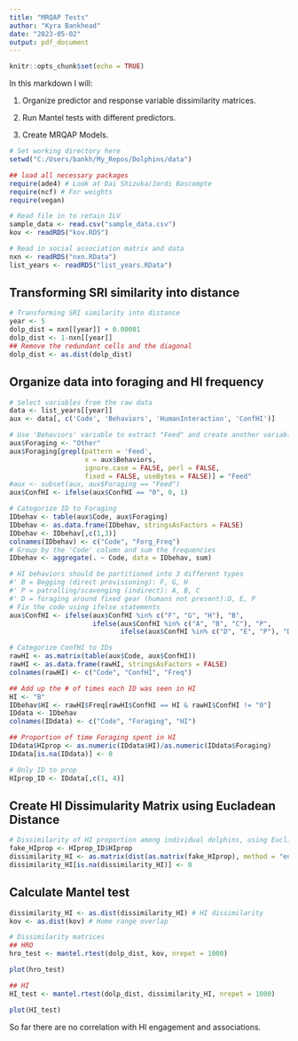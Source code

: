 ```yaml
---
title: "MRQAP Tests"
author: "Kyra Bankhead"
date: "2023-05-02"
output: pdf_document
---
```


```r
knitr::opts_chunk$set(echo = TRUE)
```

In this markdown I will:

1. Organize predictor and response variable dissimilarity matrices.

2. Run Mantel tests with different predictors.

3. Create MRQAP Models.


```r

# Set working directory here
setwd("C:/Users/bankh/My_Repos/Dolphins/data")

## load all necessary packages
require(ade4) # Look at Dai Shizuka/Jordi Bascompte
require(ncf) # For weights
require(vegan)

# Read file in to retain ILV
sample_data <- read.csv("sample_data.csv")
kov <- readRDS("kov.RDS")

# Read in social association matrix and data
nxn <- readRDS("nxn.RData")
list_years <- readRDS("list_years.RData")


```

## Transforming SRI similarity into distance

```r

# Transforming SRI similarity into distance
year <- 5
dolp_dist = nxn[[year]] + 0.00001
dolp_dist <- 1-nxn[[year]]
## Remove the redundant cells and the diagonal 
dolp_dist <- as.dist(dolp_dist)

```

## Organize data into foraging and HI frequency

```r

# Select variables from the raw data
data <- list_years[[year]]
aux <- data[, c('Code', 'Behaviors', 'HumanInteraction', 'ConfHI')]

# Use 'Behaviors' variable to extract "Feed" and create another variable with two classes (Feed, Other)
aux$Foraging <- "Other"
aux$Foraging[grepl(pattern = 'Feed',
                   x = aux$Behaviors,
                   ignore.case = FALSE, perl = FALSE,
                   fixed = FALSE, useBytes = FALSE)] = "Feed"
#aux <- subset(aux, aux$Foraging == "Feed")
aux$ConfHI <- ifelse(aux$ConfHI == "0", 0, 1)

# Categorize ID to Foraging
IDbehav <- table(aux$Code, aux$Foraging)
IDbehav <- as.data.frame(IDbehav, stringsAsFactors = FALSE)
IDbehav <- IDbehav[,c(1,3)]
colnames(IDbehav) <- c("Code", "Forg_Freq")
# Group by the 'Code' column and sum the frequencies
IDbehav <- aggregate(. ~ Code, data = IDbehav, sum)

# HI behaviors should be partitioned into 3 different types
#' B = Begging (direct provisioning): F, G, H
#' P = patrolling/scavenging (indirect): A, B, C
#' D = foraging around fixed gear (humans not present):D, E, P
# Fix the code using ifelse statements
aux$ConfHI <- ifelse(aux$ConfHI %in% c("F", "G", "H"), "B",
                     ifelse(aux$ConfHI %in% c("A", "B", "C"), "P", 
                            ifelse(aux$ConfHI %in% c("D", "E", "P"), "D", "0")))

# Categorize ConfHI to IDs
rawHI <- as.matrix(table(aux$Code, aux$ConfHI))
rawHI <- as.data.frame(rawHI, stringsAsFactors = FALSE)
colnames(rawHI) <- c("Code", "ConfHI", "Freq")

## Add up the # of times each ID was seen in HI
HI <- "B"
IDbehav$HI <- rawHI$Freq[rawHI$ConfHI == HI & rawHI$ConfHI != "0"]
IDdata <- IDbehav
colnames(IDdata) <- c("Code", "Foraging", "HI")

## Proportion of time Foraging spent in HI
IDdata$HIprop <- as.numeric(IDdata$HI)/as.numeric(IDdata$Foraging)
IDdata[is.na(IDdata)] <- 0

# Only ID to prop
HIprop_ID <- IDdata[,c(1, 4)]

```

## Create HI Dissimularity Matrix using Eucladean Distance

```r

# Dissimilarity of HI proportion among individual dolphins, using Euclidean distance
fake_HIprop <- HIprop_ID$HIprop
dissimilarity_HI <- as.matrix(dist(as.matrix(fake_HIprop), method = "euclidean"))
dissimilarity_HI[is.na(dissimilarity_HI)] <- 0

```

## Calculate Mantel test

```r

dissimilarity_HI <- as.dist(dissimilarity_HI) # HI dissimilarity
kov <- as.dist(kov) # Home range overlap

# Dissimilarity matrices
## HRO
hro_test <- mantel.rtest(dolp_dist, kov, nrepet = 1000)

plot(hro_test)

## HI
HI_test <- mantel.rtest(dolp_dist, dissimilarity_HI, nrepet = 1000)

plot(HI_test)

```

So far there are no correlation with HI engagement and associations.
